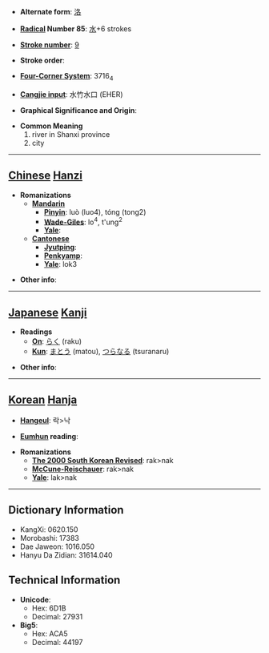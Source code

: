 * '''Alternate form''': [[洛]]

* '''[[Wiktionary:Chinese radical index| Radical]] Number 85''': [[Wiktionary:Chinese radical index 水|水]]+6 strokes

* '''[[Wiktionary:Chinese total strokes index|Stroke number]]''': [[Wiktionary:Chinese total strokes index 9|9]]

* '''Stroke order''': 

* '''[[Wiktionary:Chinese four corner index|Four-Corner System]]''': 3716<sub>4</sub>

* '''[[Wiktionary:Chinese Cangjie index|Cangjie input]]''': 水竹水口 (EHER)

* '''Graphical Significance and Origin''': 

* '''Common Meaning'''
*#river in Shanxi province
*# city


----

== [[Chinese]] [[Hanzi]] ==

* '''Romanizations'''
** '''[[Mandarin]]'''
*** '''[[Pinyin]]''': luò (luo4), tóng (tong2)
*** '''[[Wade-Giles]]''': lo<sup>4</sup>, t'ung<sup>2</sup>
*** '''[[Yale]]''': 
** '''[[Cantonese]]'''
*** '''[[Jyutping]]''':
*** '''[[Penkyamp]]''': 
*** '''[[Yale]]''': lok3

* '''Other info''': 

----

== [[Japanese]] [[Kanji]] ==

* '''Readings'''
** '''[[On]]''': [[らく]] (raku)
** '''[[Kun]]''': [[まとう]] (matou), [[つらなる]] (tsuranaru)

* '''Other info''':  

----

== [[Korean]] [[Hanja]] ==

* '''[[Hangeul]]''': 락>낙

* '''[[Eumhun]] reading''': 

* '''Romanizations'''
** '''[[The 2000 South Korean Revised Romanization|The 2000 South Korean Revised]]''': rak>nak
** '''[[McCune-Reischauer]]''': rak>nak
** '''[[Yale]]''': lak>nak

----

== Dictionary Information ==

* KangXi: 0620.150
* Morobashi: 17383
* Dae Jaweon: 1016.050
* Hanyu Da Zidian: 31614.040

== Technical Information ==

* '''Unicode''':
** Hex: 6D1B
** Decimal: 27931
* '''Big5''':
** Hex: ACA5
** Decimal: 44197